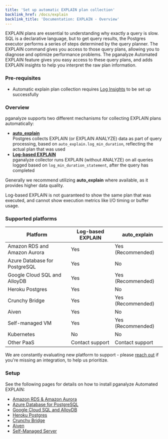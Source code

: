 ```yaml
---
title: 'Set up automatic EXPLAIN plan collection'
backlink_href: /docs/explain
backlink_title: 'Documentation: EXPLAIN - Overview'
---
```


EXPLAIN plans are essential to understanding why exactly a query is slow. SQL is a declarative language,
but to get query results, the Postgres executor performs a series of steps determined by the query planner.
The EXPLAIN command gives you access to those query plans, allowing you to diagnose and optimize performance
problems. The pganalyze Automated EXPLAIN feature gives you easy access to these query plans, and adds
EXPLAIN insights to help you interpret the raw plan information.


### Pre-requisites

* Automatic explain plan collection requires [Log Insights](/docs/log-insights) to be set up successfully


### Overview

pganalyze supports two different mechanisms for collecting EXPLAIN plans automatically:

* **[auto_explain](/docs/explain/setup/auto_explain)**<br />Postgres collects EXPLAIN (or EXPLAIN ANALYZE) data as part of query processing, based on `auto_explain.log_min_duration`, reflecting the actual plan that was used
* **[Log-based EXPLAIN](/docs/explain/setup/log_explain)**<br />pganalyze collector runs EXPLAIN (without ANALYZE) on all queries logged based on `log_min_duration_statement`, after the query has completed

Generally we recommend utilizing **auto_explain** where available, as it provides higher data quality.

Log-based EXPLAIN is not guaranteed to show the same plan that was executed, and cannot show execution metrics like I/O timing or buffer usage.


### Supported platforms

Platform                      | Log-based EXPLAIN |    auto_explain   |
------------------------------|-------------------|-------------------|
Amazon RDS and Amazon Aurora  | Yes               | Yes (Recommended) |
Azure Database for PostgreSQL | Yes               | No                |
Google Cloud SQL and AlloyDB  | Yes               | Yes (Recommended) |
Heroku Postgres               | Yes               | No                |
Crunchy Bridge                | Yes               | Yes (Recommended) |
Aiven                         | Yes               | No                |
Self-managed VM               | Yes               | Yes (Recommended) |
Kubernetes                    | No                | No                |
Other PaaS                    | Contact support   | Contact support   |

We are constantly evaluating new platform to support - please [reach out](/contact) if you're missing an integration, to help us prioritize.


### Setup

See the following pages for details on how to install pganalyze Automated EXPLAIN:

* [Amazon RDS & Amazon Aurora](/docs/explain/setup/amazon_rds/01_auto_explain_check)
* [Azure Database for PostgreSQL](/docs/explain/setup/log_explain/01_create_helper_functions)
* [Google Cloud SQL and AlloyDB](/docs/explain/setup/google_cloud_sql/01_auto_explain_check)
* [Heroku Postgres](/docs/explain/setup/heroku/01_enable_log_explain)
* [Crunchy Bridge](/docs/explain/setup/crunchy_bridge/01_auto_explain_check)
* [Aiven](/docs/explain/setup/log_explain/01_create_helper_functions)
* [Self-Managed Server](/docs/explain/setup/self_managed/01_auto_explain_check)
